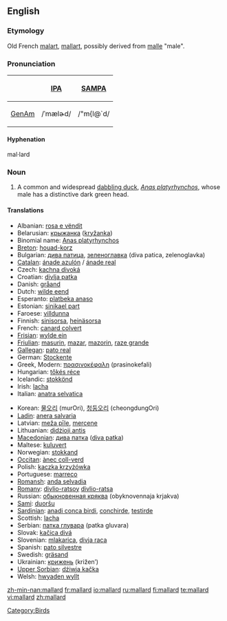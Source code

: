 {{wikipedia}}
==English==

===Etymology===
Old French [[malart]], [[mallart]], possibly derived from [[malle]] "male".

===Pronunciation===
{| border=1 cellpadding=5
! !! [[w:IPA|IPA]] !! [[w:SAMPA|SAMPA]]
|-
! [[GenAm]]
| /ˈmælɚd/ || /"m{l@`d/
|}

====Hyphenation====
mal·lard

===Noun===
{{en-noun}}

# A common and widespread [[dabbling duck]], ''[[Anas platyrhynchos]]'', whose male has a distinctive dark green head.

====Translations====
{{top}}
*Albanian: [[rosa e vëndit]]
*Belarusian: [[крыжанка]] ([[kryžanka]])
*Binomial name: [[Anas platyrhynchos]]
*[[Breton]]: [[houad-korz]]
*Bulgarian: [[дива патица]], [[зеленоглавка]] (diva patica, zelenoglavka)
*[[Catalan]]: [[ánade azulón]] / [[ánade real]]
*Czech: [[kachna divoká]]
*Croatian: [[divlja patka]]
*Danish: [[gråand]]
*Dutch: [[wilde eend]] {{f}}
*Esperanto: [[platbeka anaso]]
*Estonian: [[sinikael part]]
*Faroese: [[villdunna]]
*Finnish: [[sinisorsa]], [[heinäsorsa]]
*French: [[canard colvert]] {{m}}
*[[Frisian]]: [[wylde ein]]
*[[Friulian]]: [[masurin]], [[mazar]], [[mazorin]], [[raze grande]]
*[[Gallegan]]: [[pato real]]
*German: [[Stockente]] {{f}}
*Greek, Modern: [[πρασινοκέφαλη]] (prasinokefali)
*Hungarian: [[tőkés réce]]
*Icelandic: [[stokkönd]]
*Irish: [[lacha]]
*Italian: [[anatra selvatica]] {{f}}
{{mid}}
*Korean: [[물오리]] (murOri), [[청둥오리]] (cheongdungOri)
*[[Ladin]]: [[anera salvaria]]
*Latvian: [[meža pīle]], [[mercene]]
*Lithuanian: [[didżioji antis]]
*[[Macedonian]]: [[дива патка]] ([[diva patka]])
*Maltese: [[kuluvert]]
*Norwegian: [[stokkand]]
*[[Occitan]]: [[ànec coll-verd]]
*Polish: [[kaczka krzyżówka]]
*Portuguese: [[marreco]] {{m}}
*[[Romansh]]: [[anda selvadia]]
*[[Romany]]: [[divlio-ratsoy]] {{m}} [[divlio-ratsa]] {{f}}
*Russian: [[обыкновенная кряква]] (obyknovennaja krjakva)
*[[Sami]]: [[duoršu]]
*[[Sardinian]]: [[anadi conca birdi]], [[conchirde]], [[testirde]]
*Scottish: [[lacha]]
*Serbian: [[патка глувара]] (patka gluvara)
*Slovak: [[kačica divá]]
*Slovenian: [[mlakarica]], [[divja raca]]
*Spanish: [[pato silvestre]] {{m}}
*Swedish: [[gräsand]] {{c}}
*Ukrainian: [[крижень]] (križen’)
*[[Upper Sorbian]]: [[dźiwja kačka]]
*Welsh: [[hwyaden wyllt]]
{{bottom}}

[[Category:Birds]]

[[zh-min-nan:mallard]]
[[fr:mallard]]
[[io:mallard]]
[[ru:mallard]]
[[fi:mallard]]
[[te:mallard]]
[[vi:mallard]]
[[zh:mallard]]